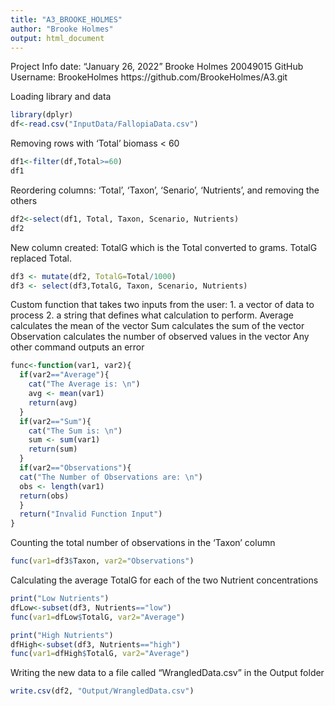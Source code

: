 ```yaml
---
title: "A3_BROOKE_HOLMES"
author: "Brooke Holmes"
output: html_document
---
```

Project Info
date: "January 26, 2022"
Brooke Holmes 20049015
GitHub Username: BrookeHolmes
https://github.com/BrookeHolmes/A3.git

Loading library and data
```r
library(dplyr)
df<-read.csv("InputData/FallopiaData.csv")
```

Removing rows with ‘Total’ biomass < 60
```r
df1<-filter(df,Total>=60)
df1
```
Reordering columns: ‘Total’, ‘Taxon’, ‘Senario’, ‘Nutrients’, and removing the others
```r
df2<-select(df1, Total, Taxon, Scenario, Nutrients)
df2
```

New column created: TotalG which is the Total converted to grams. TotalG replaced Total.
```r
df3 <- mutate(df2, TotalG=Total/1000)
df3 <- select(df3,TotalG, Taxon, Scenario, Nutrients)
```

Custom function that takes two inputs from the user: 
1. a vector of data to process
2. a string that defines what calculation to perform.
Average calculates the mean of the vector
Sum calculates the sum of the vector
Observation calculates the number of observed values in the vector
Any other command outputs an error
```r
func<-function(var1, var2){
  if(var2=="Average"){
    cat("The Average is: \n")
    avg <- mean(var1)
    return(avg)
  }
  if(var2=="Sum"){
    cat("The Sum is: \n")
    sum <- sum(var1)
    return(sum)
  }
  if(var2=="Observations"){
  cat("The Number of Observations are: \n")
  obs <- length(var1)
  return(obs)
  }
  return("Invalid Function Input")
}
```

Counting the total number of observations in the 'Taxon' column
```r
func(var1=df3$Taxon, var2="Observations")
```

Calculating the average TotalG for each of the two Nutrient concentrations
```r
print("Low Nutrients")
dfLow<-subset(df3, Nutrients=="low")
func(var1=dfLow$TotalG, var2="Average")

print("High Nutrients")
dfHigh<-subset(df3, Nutrients=="high")
func(var1=dfHigh$TotalG, var2="Average")
```

Writing the new data to a file called "WrangledData.csv" in the Output folder
```r
write.csv(df2, "Output/WrangledData.csv")
```
